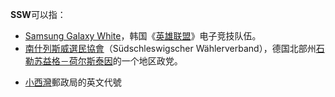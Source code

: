'''SSW'''可以指：
* [[Samsung_Galaxy_White|Samsung Galaxy White]]，韩国《[[英雄联盟|英雄联盟]]》电子竞技队伍。
* [[南什列斯威選民協會|南什列斯威選民協會]]（Südschleswigscher Wählerverband），德国北部州[[石勒苏益格－荷尔斯泰因|石勒苏益格－荷尔斯泰因]]的一个地区政党。
* {{HKG}}[[小西灣|小西灣]]郵政局的英文代號
{{disambig|cat=三字拉丁字母縮寫消歧義}}